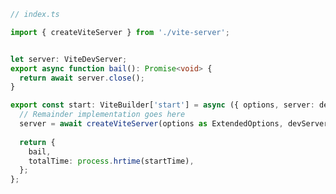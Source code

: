 ```ts
// index.ts

import { createViteServer } from './vite-server';


let server: ViteDevServer;
export async function bail(): Promise<void> {
  return await server.close();
}

export const start: ViteBuilder['start'] = async ({ options, server: devServer }) => {
  // Remainder implementation goes here
  server = await createViteServer(options as ExtendedOptions, devServer);
  
  return {
    bail,
    totalTime: process.hrtime(startTime),
  };
};
```
